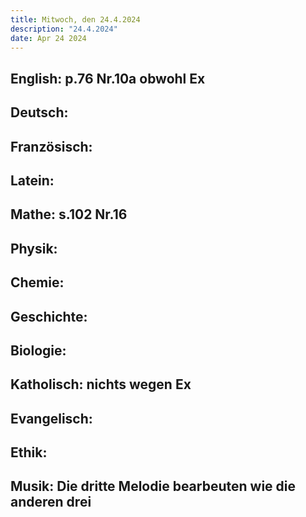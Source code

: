```yaml
---
title: Mitwoch, den 24.4.2024
description: "24.4.2024"
date: Apr 24 2024
---
```


## English: p.76 Nr.10a obwohl Ex
## Deutsch: 
## Französisch: 
## Latein: 
## Mathe: s.102 Nr.16
## Physik: 
## Chemie: 
## Geschichte: 
## Biologie: 
## Katholisch: nichts wegen Ex
## Evangelisch: 
## Ethik: 
## Musik: Die dritte Melodie bearbeuten wie die anderen drei